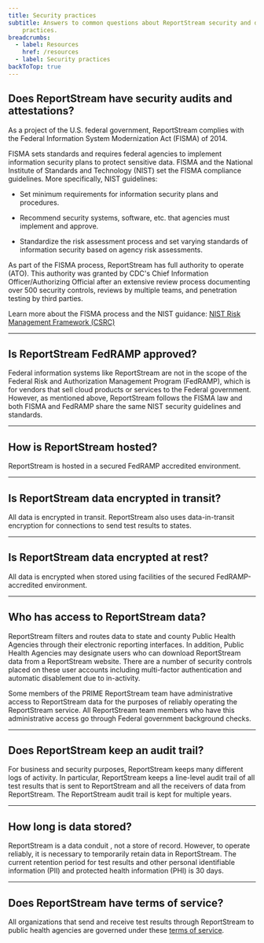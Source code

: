 ```yaml
---
title: Security practices
subtitle: Answers to common questions about ReportStream security and data
    practices.
breadcrumbs:
  - label: Resources
    href: /resources
  - label: Security practices
backToTop: true
---
```

## Does ReportStream have security audits and attestations?

As a project of the U.S. federal government, ReportStream
complies with the Federal Information System Modernization
Act (FISMA) of 2014.

FISMA sets standards and requires federal agencies to
implement information security plans to protect sensitive
data. FISMA and the National Institute of Standards and
Technology (NIST) set the FISMA compliance guidelines. More
specifically, NIST guidelines:

- Set minimum requirements for information security plans
and procedures.

- Recommend security systems, software, etc. that agencies
must implement and approve.

- Standardize the risk assessment process and set varying
standards of information security based on agency risk
assessments.

As part of the FISMA process, ReportStream has full
authority to operate (ATO). This authority was granted by
CDC's Chief Information Officer/Authorizing Official after
an extensive review process documenting over 500 security
controls, reviews by multiple teams, and penetration testing
by third parties.

Learn more about the FISMA process and the NIST guidance:
[NIST Risk Management Framework (CSRC)](https://csrc.nist.gov/projects/risk-management)

---

## Is ReportStream FedRAMP approved? 

Federal information systems like ReportStream are not in the
scope of the Federal Risk and Authorization Management
Program (FedRAMP), which is for vendors that sell cloud
products or services to the Federal government. However, as
mentioned above, ReportStream follows the FISMA law and both
FISMA and FedRAMP share the same NIST security guidelines
and standards.

---
    
## How is ReportStream hosted? 

ReportStream is hosted in a secured FedRAMP accredited
environment.

---

## Is ReportStream data encrypted in transit? 

All data is encrypted in transit. ReportStream also uses
data-in-transit encryption for connections to send test
results to states.

---


## Is ReportStream data encrypted at rest?  

All data is encrypted when stored using facilities of the
secured FedRAMP-accredited environment.

---

## Who has access to ReportStream data? 

ReportStream filters and routes data to state and county
Public Health Agencies through their electronic reporting
interfaces. In addition, Public Health Agencies may
designate users who can download ReportStream data from a
ReportStream website. There are a number of security
controls placed on these user accounts including
multi-factor authentication and automatic disablement due to
in-activity.

Some members of the PRIME ReportStream team have
administrative access to ReportStream data for the purposes
of reliably operating the ReportStream service. All
ReportStream team members who have this administrative
access go through Federal government background checks.

---

## Does ReportStream keep an audit trail? 

For business and security purposes, ReportStream keeps many
different logs of activity. In particular, ReportStream
keeps a line-level audit trail of all test results that is
sent to ReportStream and all the receivers of data from
ReportStream. The ReportStream audit trail is kept for
multiple years.

---

## How long is data stored? 

ReportStream is a data conduit , not a store of record.
However, to operate reliably, it is necessary to temporarily
retain data in ReportStream. The current retention period
for test results and other personal identifiable information
(PII) and protected health information (PHI) is 30 days.

---

## Does ReportStream have terms of service? 

All organizations that send and receive test results through
ReportStream to public health agencies are governed under
these [terms of service](/terms-of-service).
